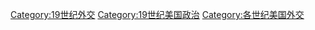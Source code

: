 [[Category:19世纪外交|Category:19世纪外交]]
[[Category:19世纪美国政治|Category:19世纪美国政治]]
[[Category:各世纪美国外交|Category:各世纪美国外交]]